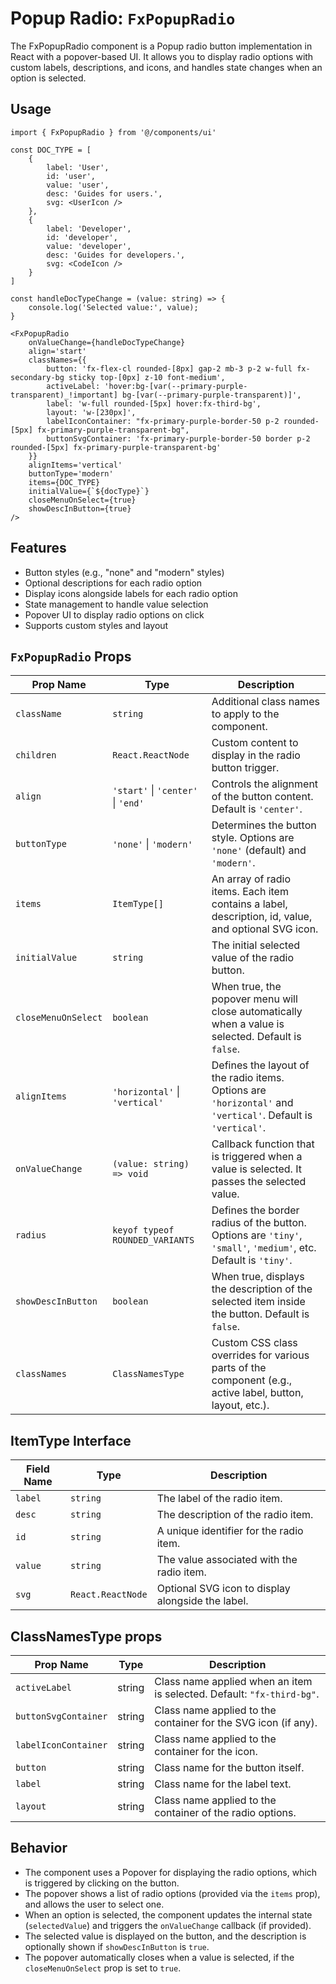 # Popup Radio: `FxPopupRadio`

The FxPopupRadio component is a Popup radio button implementation in React with a popover-based UI. It allows you to display radio options with custom labels, descriptions, and icons, and handles state changes when an option is selected.

## Usage
```tsx
import { FxPopupRadio } from '@/components/ui'

const DOC_TYPE = [
    {
        label: 'User',
        id: 'user',
        value: 'user',
        desc: 'Guides for users.',
        svg: <UserIcon />
    },
    {
        label: 'Developer',
        id: 'developer',
        value: 'developer',
        desc: 'Guides for developers.',
        svg: <CodeIcon />
    }
]

const handleDocTypeChange = (value: string) => {
    console.log('Selected value:', value);
}

<FxPopupRadio
    onValueChange={handleDocTypeChange}
    align='start'
    classNames={{
        button: 'fx-flex-cl rounded-[8px] gap-2 mb-3 p-2 w-full fx-secondary-bg sticky top-[0px] z-10 font-medium',
        activeLabel: 'hover:bg-[var(--primary-purple-transparent)_!important] bg-[var(--primary-purple-transparent)]',
        label: 'w-full rounded-[5px] hover:fx-third-bg',
        layout: 'w-[230px]',
        labelIconContainer: "fx-primary-purple-border-50 p-2 rounded-[5px] fx-primary-purple-transparent-bg",
        buttonSvgContainer: 'fx-primary-purple-border-50 border p-2 rounded-[5px] fx-primary-purple-transparent-bg'
    }}
    alignItems='vertical'
    buttonType='modern'
    items={DOC_TYPE}
    initialValue={`${docType}`}
    closeMenuOnSelect={true}
    showDescInButton={true}
/>
```

## Features
- Button styles (e.g., "none" and "modern" styles)
- Optional descriptions for each radio option
- Display icons alongside labels for each radio option
- State management to handle value selection
- Popover UI to display radio options on click
- Supports custom styles and layout

## `FxPopupRadio` Props

| Prop Name            | Type                                          | Description                                                                                                                                                           |
|----------------------|-----------------------------------------------|-----------------------------------------------------------------------------------------------------------------------------------------------------------------------|
| `className`          | `string`                                      | Additional class names to apply to the component.                                                                                                                     |
| `children`           | `React.ReactNode`                             | Custom content to display in the radio button trigger.                                                                                                                |
| `align`              | `'start'` \| `'center'` \| `'end'`                 | Controls the alignment of the button content. Default is `'center'`.                                                                                                 |
| `buttonType`         | `'none'` \| `'modern'`                         | Determines the button style. Options are `'none'` (default) and `'modern'`.                                                                                        |
| `items`              | `ItemType[]`                                  | An array of radio items. Each item contains a label, description, id, value, and optional SVG icon.                                                                |
| `initialValue`       | `string`                                      | The initial selected value of the radio button.                                                                                                                       |
| `closeMenuOnSelect`  | `boolean`                                     | When true, the popover menu will close automatically when a value is selected. Default is `false`.                                                                  |
| `alignItems`         | `'horizontal'` \| `'vertical'`                  | Defines the layout of the radio items. Options are `'horizontal'` and `'vertical'`. Default is `'vertical'`.                                                        |
| `onValueChange`      | `(value: string) => void`                     | Callback function that is triggered when a value is selected. It passes the selected value.                                                                         |
| `radius`             | `keyof typeof ROUNDED_VARIANTS`               | Defines the border radius of the button. Options are `'tiny'`, `'small'`, `'medium'`, etc. Default is `'tiny'`.                                                      |
| `showDescInButton`   | `boolean`                                     | When true, displays the description of the selected item inside the button. Default is `false`.                                                                     |
| `classNames`         | `ClassNamesType`                             | Custom CSS class overrides for various parts of the component (e.g., active label, button, layout, etc.).                                                           |

## ItemType Interface

| Field Name | Type              | Description                                         |
|-------------|-------------------|-----------------------------------------------------|
| `label`    | `string`          | The label of the radio item.                        |
| `desc`     | `string`          | The description of the radio item.                  |
| `id`       | `string`          | A unique identifier for the radio item.             |
| `value`    | `string`          | The value associated with the radio item.           |
| `svg`      | `React.ReactNode` | Optional SVG icon to display alongside the label.   |


## ClassNamesType props

| Prop Name               | Type   | Description                                                       |
|-------------------------|--------|-------------------------------------------------------------------|
| `activeLabel`           | string | Class name applied when an item is selected. Default: `"fx-third-bg"`. |
| `buttonSvgContainer`    | string | Class name applied to the container for the SVG icon (if any).   |
| `labelIconContainer`    | string | Class name applied to the container for the icon.                |
| `button`                | string | Class name for the button itself.                                |
| `label`                 | string | Class name for the label text.                                   |
| `layout`                | string | Class name applied to the container of the radio options.        |

## Behavior

- The component uses a Popover for displaying the radio options, which is triggered by clicking on the button.
- The popover shows a list of radio options (provided via the `items` prop), and allows the user to select one.
- When an option is selected, the component updates the internal state (`selectedValue`) and triggers the `onValueChange` callback (if provided).
- The selected value is displayed on the button, and the description is optionally shown if `showDescInButton` is `true`.
- The popover automatically closes when a value is selected, if the `closeMenuOnSelect` prop is set to `true`.